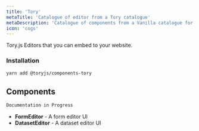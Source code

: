 ```yaml
---
title: 'Tory'
metaTitle: 'Catalogue of editor from a Tory catalogue'
metaDescription: 'Catalogue of components from a Vanilla catalogue for Tory.js'
icon: 'cogs'
---
```



Tory.js Editors that you can embed to your website.

### Installation

```bash
yarn add @toryjs/components-tory
```

<h2 className="ui header">
  <i className="cogs icon"></i>
  <div className="content">
    Components
  </div>
</h2>

```bash
Documentation in Progress
```

- **FormEditor** - A form editor UI 
- **DatasetEditor** - A dataset editor UI

